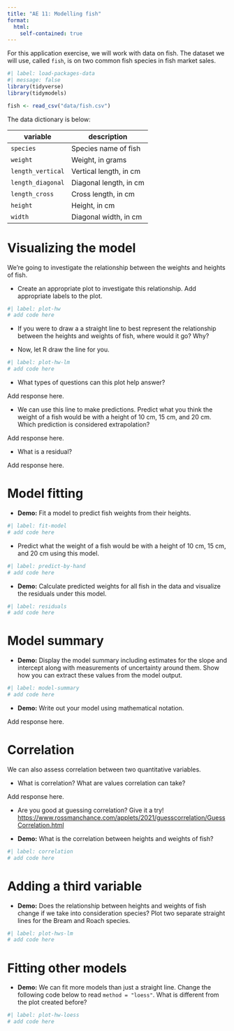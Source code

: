 ```yaml
---
title: "AE 11: Modelling fish"
format:
  html:
    self-contained: true
---
```


For this application exercise, we will work with data on fish.
The dataset we will use, called `fish`, is on two common fish species in fish market sales.

```r
#| label: load-packages-data
#| message: false
library(tidyverse)
library(tidymodels)

fish <- read_csv("data/fish.csv")
```

The data dictionary is below:

| **variable**      | **description**        |
|-------------------|------------------------|
| `species`         | Species name of fish   |
| `weight`          | Weight, in grams       |
| `length_vertical` | Vertical length, in cm |
| `length_diagonal` | Diagonal length, in cm |
| `length_cross`    | Cross length, in cm    |
| `height`          | Height, in cm          |
| `width`           | Diagonal width, in cm  |

# Visualizing the model

We're going to investigate the relationship between the weights and heights of fish.

-   Create an appropriate plot to investigate this relationship. Add appropriate labels to the plot.

```r
#| label: plot-hw
# add code here
```

-   If you were to draw a a straight line to best represent the relationship between the heights and weights of fish, where would it go? Why?

-   Now, let R draw the line for you.

```r
#| label: plot-hw-lm
# add code here
```

-   What types of questions can this plot help answer?

Add response here.

-   We can use this line to make predictions. Predict what you think the weight of a fish would be with a height of 10 cm, 15 cm, and 20 cm. Which prediction is considered extrapolation?

Add response here.

-   What is a residual?

Add response here.

# Model fitting

-   **Demo:** Fit a model to predict fish weights from their heights.

```r
#| label: fit-model
# add code here
```

-   Predict what the weight of a fish would be with a height of 10 cm, 15 cm, and 20 cm using this model.

```r
#| label: predict-by-hand
# add code here
```

-   **Demo:** Calculate predicted weights for all fish in the data and visualize the residuals under this model.

```r
#| label: residuals
# add code here
```

# Model summary

-   **Demo:** Display the model summary including estimates for the slope and intercept along with measurements of uncertainty around them. Show how you can extract these values from the model output.

```r
#| label: model-summary
# add code here
```

-   **Demo:** Write out your model using mathematical notation.

Add response here.

# Correlation

We can also assess correlation between two quantitative variables.

-   What is correlation? What are values correlation can take?

Add response here.

-   Are you good at guessing correlation?
    Give it a try!
    <https://www.rossmanchance.com/applets/2021/guesscorrelation/GuessCorrelation.html>

-   **Demo:** What is the correlation between heights and weights of fish?

```r
#| label: correlation
# add code here
```

# Adding a third variable

-   **Demo:** Does the relationship between heights and weights of fish change if we take into consideration species? Plot two separate straight lines for the Bream and Roach species.

```r
#| label: plot-hws-lm
# add code here
```

# Fitting other models

-   **Demo:** We can fit more models than just a straight line. Change the following code below to read `method = "loess"`. What is different from the plot created before?

```r
#| label: plot-hw-loess
# add code here
```
